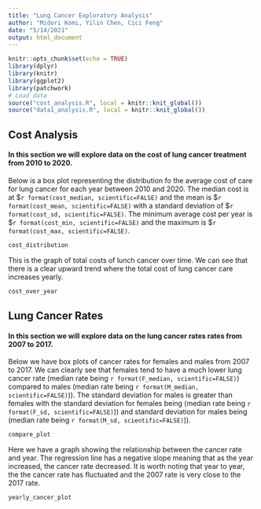 ```yaml
---
title: "Lung Cancer Exploratory Analysis"
author: "Midori Komi, Yilin Chen, Cici Feng"
date: "5/14/2021"
output: html_document
---
```


```r
knitr::opts_chunk$set(echo = TRUE)
library(dplyr)
library(knitr)
library(ggplot2)
library(patchwork)
# Load data
source("cost_analysis.R", local = knitr::knit_global())
source("data1_analysis.R", local = knitr::knit_global())
```

## Cost Analysis
#### In this section we will explore data on the cost of lung cancer treatment from 2010 to 2020. 

Below is a box plot representing the distribution fo the average cost of care for lung cancer for each year between 2010 and 2020. 
The median cost is at \$`r format(cost_median, scientific=FALSE)` and the mean is \$`r format(cost_mean, scientific=FALSE)` with a standard deviation of \$`r format(cost_sd, scientific=FALSE)`. The minimum average cost per year is \$`r format(cost_min, scientific=FALSE)` and the maximum is \$`r format(cost_max, scientific=FALSE)`.
```r
cost_distribution
```


This is the graph of total costs of lunch cancer over time. We can see that there is a clear upward trend where the total cost of lung cancer care increases yearly. 
```r
cost_over_year
```

## Lung Cancer Rates
#### In this section we will explore data on the lung cancer rates rates from 2007 to 2017.

Below we have box plots of cancer rates for females and males from 2007 to 2017. We can clearly see that females tend to have a much lower lung cancer rate (median rate being `r format(F_median, scientific=FALSE)`) compared to males (median rate being `r format(M_median, scientific=FALSE)`)). The standard deviation for males is greater than females with the standard deviation for females being (median rate being `r format(F_sd, scientific=FALSE)`)) and standard deviation for males being (median rate being `r format(M_sd, scientific=FALSE)`)).

```r
compare_plot
```

Here we have a graph showing the relationship between the cancer rate and year. The regression line has a negative slope meaning that as the year increased, the cancer rate decreased. It is worth noting that year to year, the the cancer rate has fluctuated and the 2007 rate is very close to the 2017 rate. 
```r
yearly_cancer_plot
```

